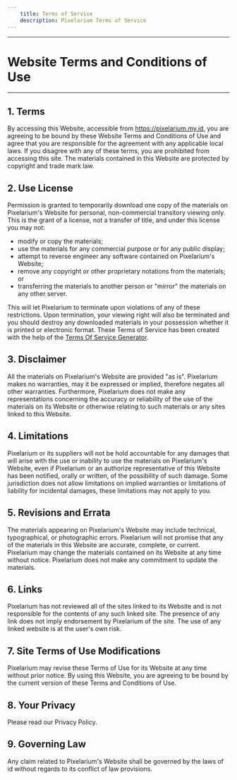 ```yaml
---
    title: Terms of Service
    description: Pixelarium Terms of Service
---
```


---

# Website Terms and Conditions of Use

---

## 1\. Terms

By accessing this Website, accessible from https://pixelarium.my.id, you are agreeing to be bound by these Website Terms and Conditions of Use and agree that you are responsible for the agreement with any applicable local laws. If you disagree with any of these terms, you are prohibited from accessing this site. The materials contained in this Website are protected by copyright and trade mark law.

## 2\. Use License

Permission is granted to temporarily download one copy of the materials on Pixelarium's Website for personal, non-commercial transitory viewing only. This is the grant of a license, not a transfer of title, and under this license you may not:

- modify or copy the materials;
- use the materials for any commercial purpose or for any public display;
- attempt to reverse engineer any software contained on Pixelarium's Website;
- remove any copyright or other proprietary notations from the materials; or
- transferring the materials to another person or "mirror" the materials on any other server.

This will let Pixelarium to terminate upon violations of any of these restrictions. Upon termination, your viewing right will also be terminated and you should destroy any downloaded materials in your possession whether it is printed or electronic format. These Terms of Service has been created with the help of the [Terms Of Service Generator](https://www.termsofservicegenerator.net).

## 3\. Disclaimer

All the materials on Pixelarium's Website are provided "as is". Pixelarium makes no warranties, may it be expressed or implied, therefore negates all other warranties. Furthermore, Pixelarium does not make any representations concerning the accuracy or reliability of the use of the materials on its Website or otherwise relating to such materials or any sites linked to this Website.

## 4\. Limitations

Pixelarium or its suppliers will not be hold accountable for any damages that will arise with the use or inability to use the materials on Pixelarium's Website, even if Pixelarium or an authorize representative of this Website has been notified, orally or written, of the possibility of such damage. Some jurisdiction does not allow limitations on implied warranties or limitations of liability for incidental damages, these limitations may not apply to you.

## 5\. Revisions and Errata

The materials appearing on Pixelarium's Website may include technical, typographical, or photographic errors. Pixelarium will not promise that any of the materials in this Website are accurate, complete, or current. Pixelarium may change the materials contained on its Website at any time without notice. Pixelarium does not make any commitment to update the materials.

## 6\. Links

Pixelarium has not reviewed all of the sites linked to its Website and is not responsible for the contents of any such linked site. The presence of any link does not imply endorsement by Pixelarium of the site. The use of any linked website is at the user's own risk.

## 7\. Site Terms of Use Modifications

Pixelarium may revise these Terms of Use for its Website at any time without prior notice. By using this Website, you are agreeing to be bound by the current version of these Terms and Conditions of Use.

## 8\. Your Privacy

Please read our Privacy Policy.

## 9\. Governing Law

Any claim related to Pixelarium's Website shall be governed by the laws of id without regards to its conflict of law provisions.
